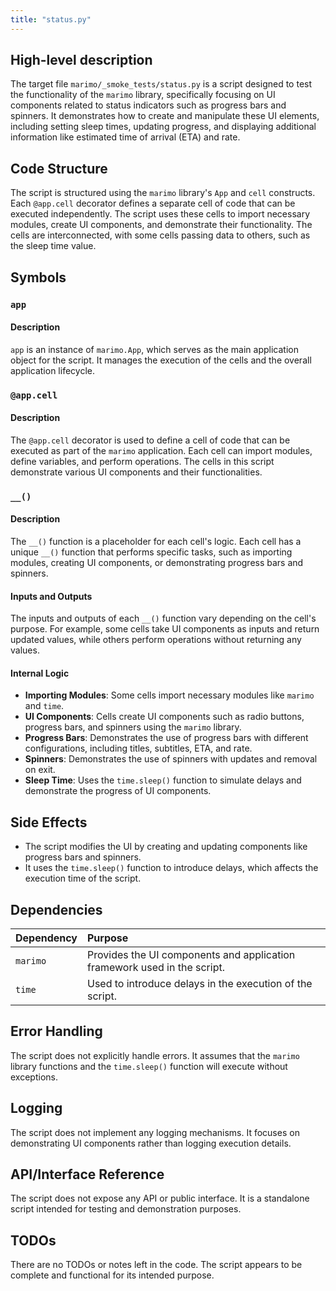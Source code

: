 ```yaml
---
title: "status.py"
---
```


## High-level description

The target file `marimo/_smoke_tests/status.py` is a script designed to test the functionality of the `marimo` library, specifically focusing on UI components related to status indicators such as progress bars and spinners. It demonstrates how to create and manipulate these UI elements, including setting sleep times, updating progress, and displaying additional information like estimated time of arrival (ETA) and rate.

## Code Structure

The script is structured using the `marimo` library's `App` and `cell` constructs. Each `@app.cell` decorator defines a separate cell of code that can be executed independently. The script uses these cells to import necessary modules, create UI components, and demonstrate their functionality. The cells are interconnected, with some cells passing data to others, such as the sleep time value.

## Symbols

### `app`
#### Description
`app` is an instance of `marimo.App`, which serves as the main application object for the script. It manages the execution of the cells and the overall application lifecycle.

### `@app.cell`
#### Description
The `@app.cell` decorator is used to define a cell of code that can be executed as part of the `marimo` application. Each cell can import modules, define variables, and perform operations. The cells in this script demonstrate various UI components and their functionalities.

### `__()`
#### Description
The `__()` function is a placeholder for each cell's logic. Each cell has a unique `__()` function that performs specific tasks, such as importing modules, creating UI components, or demonstrating progress bars and spinners.

#### Inputs and Outputs
The inputs and outputs of each `__()` function vary depending on the cell's purpose. For example, some cells take UI components as inputs and return updated values, while others perform operations without returning any values.

#### Internal Logic
- **Importing Modules**: Some cells import necessary modules like `marimo` and `time`.
- **UI Components**: Cells create UI components such as radio buttons, progress bars, and spinners using the `marimo` library.
- **Progress Bars**: Demonstrates the use of progress bars with different configurations, including titles, subtitles, ETA, and rate.
- **Spinners**: Demonstrates the use of spinners with updates and removal on exit.
- **Sleep Time**: Uses the `time.sleep()` function to simulate delays and demonstrate the progress of UI components.

## Side Effects

- The script modifies the UI by creating and updating components like progress bars and spinners.
- It uses the `time.sleep()` function to introduce delays, which affects the execution time of the script.

## Dependencies

| Dependency | Purpose |
|:-----------|:--------|
| `marimo`   | Provides the UI components and application framework used in the script. |
| `time`     | Used to introduce delays in the execution of the script. |

## Error Handling

The script does not explicitly handle errors. It assumes that the `marimo` library functions and the `time.sleep()` function will execute without exceptions.

## Logging

The script does not implement any logging mechanisms. It focuses on demonstrating UI components rather than logging execution details.

## API/Interface Reference

The script does not expose any API or public interface. It is a standalone script intended for testing and demonstration purposes.

## TODOs

There are no TODOs or notes left in the code. The script appears to be complete and functional for its intended purpose.